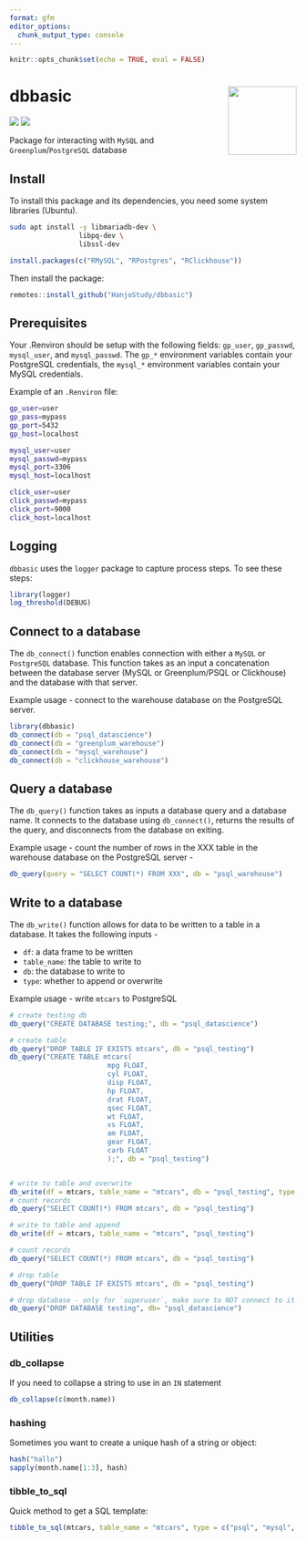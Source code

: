 ```yaml
---
format: gfm
editor_options: 
  chunk_output_type: console
---
```


```r
knitr::opts_chunk$set(echo = TRUE, eval = FALSE)
```

# dbbasic <img src="man/figures/logo.png" align="right" alt="" width="120" />

[![](https://img.shields.io/badge/lifecycle-stable-green.svg)](https://www.tidyverse.org/lifecycle/#experimental)
[![](https://img.shields.io/github/last-commit/Stellenbosch-Econometrics/sarbR.svg)](https://github.com/HanjoStudy/dbbasic/commits/master)

Package for interacting with `MySQL` and `Greenplum`/`PostgreSQL` database

## Install

To install this package and its dependencies, you need some system libraries (Ubuntu).

```bash
sudo apt install -y libmariadb-dev \
                 libpq-dev \
                 libssl-dev
```

```r
install.packages(c("RMySQL", "RPostgres", "RClickhouse"))
```

Then install the package:

```r
remotes::install_github("HanjoStudy/dbbasic")
```

## Prerequisites

Your .Renviron should be setup with the following fields: `gp_user`, `gp_passwd`, `mysql_user`, and `mysql_passwd`. The `gp_*` environment variables contain your PostgreSQL credentials, the `mysql_*` environment variables contain your MySQL credentials.

Example of an `.Renviron` file:

```bash
gp_user=user
gp_pass=mypass
gp_port=5432
gp_host=localhost

mysql_user=user
mysql_passwd=mypass
mysql_port=3306
mysql_host=localhost

click_user=user
click_passwd=mypass
click_port=9000
click_host=localhost
```

## Logging

`dbbasic` uses the `logger` package to capture process steps. To see these steps:

```r
library(logger)
log_threshold(DEBUG)
```

## Connect to a database

The `db_connect()` function enables connection with either a `MySQL` or `PostgreSQL` database. This function takes as an input a concatenation between the database server (MySQL or Greenplum/PSQL or Clickhouse) and the database with that server.

Example usage - connect to the warehouse database on the PostgreSQL server.

```r
library(dbbasic)
db_connect(db = "psql_datascience")
db_connect(db = "greenplum_warehouse")
db_connect(db = "mysql_warehouse")
db_connect(db = "clickhouse_warehouse")
```

## Query a database

The `db_query()` function takes as inputs a database query and a database name. It connects to the database using `db_connect()`, returns the results of the query, and disconnects from the database on exiting.

Example usage - count the number of rows in the XXX table in the warehouse database on the PostgreSQL server - 

```r
db_query(query = "SELECT COUNT(*) FROM XXX", db = "psql_warehouse")
```

## Write to a database

The `db_write()` function allows for data to be written to a table in a database. It takes the following inputs -

- `df`: a data frame to be written
- `table_name`: the table to write to
- `db`: the database to write to
- `type`: whether to append or overwrite

Example usage - write `mtcars` to PostgreSQL

```r
# create testing db
db_query("CREATE DATABASE testing;", db = "psql_datascience")

# create table
db_query("DROP TABLE IF EXISTS mtcars", db = "psql_testing")
db_query("CREATE TABLE mtcars(
                        mpg FLOAT,
                        cyl FLOAT,
                        disp FLOAT,
                        hp FLOAT,
                        drat FLOAT,
                        qsec FLOAT,
                        wt FLOAT,
                        vs FLOAT,
                        am FLOAT,
                        gear FLOAT,
                        carb FLOAT
                        );", db = "psql_testing")


# write to table and overwrite
db_write(df = mtcars, table_name = "mtcars", db = "psql_testing", type = "overwrite")
# count records
db_query("SELECT COUNT(*) FROM mtcars", db = "psql_testing")

# write to table and append
db_write(df = mtcars, table_name = "mtcars", "psql_testing")

# count records
db_query("SELECT COUNT(*) FROM mtcars", db = "psql_testing")

# drop table
db_query("DROP TABLE IF EXISTS mtcars", db = "psql_testing")

# drop database - only for `superuser`, make sure to NOT connect to it before dropping
db_query("DROP DATABASE testing", db= "psql_datascience")
```

## Utilities

### db_collapse

If you need to collapse a string to use in an `IN` statement 

```r
db_collapse(c(month.name))
```

### hashing

Sometimes you want to create a unique hash of a string or object:

```r
hash("hallo")
sapply(month.name[1:3], hash)
```

### tibble_to_sql

Quick method to get a SQL template:

```r
tibble_to_sql(mtcars, table_name = "mtcars", type = c("psql", "mysql", "clickhouse")[1])
```

